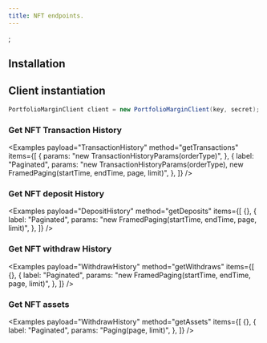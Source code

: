 ```yaml
---
title: NFT endpoints.
---
```



<RepoBadges artifact="nft" />;

## Installation

<ArtifactInstall repo="nft" />

## Client instantiation

```java
PortfolioMarginClient client = new PortfolioMarginClient(key, secret);
```

### Get NFT Transaction History

<Examples
    payload="TransactionHistory"
    method="getTransactions"
    items={[
        {
            params: "new TransactionHistoryParams(orderType)",
        },
        {
            label: "Paginated",
            params: "new TransactionHistoryParams(orderType), new FramedPaging(startTime, endTime, page, limit)",
        },
    ]}
/>

### Get NFT deposit History

<Examples
    payload="DepositHistory"
    method="getDeposits"
    items={[
        {},
        {
            label: "Paginated",
            params: "new FramedPaging(startTime, endTime, page, limit)",
        },
    ]}
/>

### Get NFT withdraw History

<Examples
    payload="WithdrawHistory"
    method="getWithdraws"
    items={[
        {},
        {
            label: "Paginated",
            params: "new FramedPaging(startTime, endTime, page, limit)",
        },
    ]}
/>

### Get NFT assets

<Examples
    payload="WithdrawHistory"
    method="getAssets"
    items={[
        {},
        {
            label: "Paginated",
            params: "Paging(page, limit)",
        },
    ]}
/>
